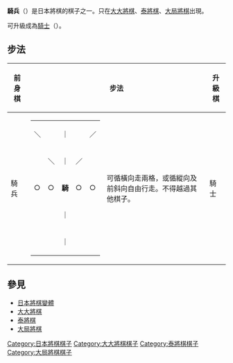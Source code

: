 {{japanese|japanese=騎兵|kana=きへい|romaji=Kihei}}


'''騎兵'''（{{lang|ja|きへい}}）是日本將棋的棋子之一。只在[[大大將棋|大大將棋]]、[[泰將棋|泰將棋]]、[[大局將棋|大局將棋]]出現。

可升級成為[[騎士_(日本將棋)|騎士]]（{{lang|ja|きし}}）。

== 步法 ==

{| border="1" cellspacing="0" cellpadding="3"
|----- bgcolor="#dddddd"
! 前身棋
! colspan="2" | 步法
! 升級棋
! colspan="2" | 步法
|-----
| 騎兵 ||
{| border="1" cellspacing="0" cellpadding="3"
|-----
| ＼ || 　 || ｜ || 　 || ／
|-----
| 　 || ＼ || ｜ || ／ || 　
|-----
| ○ || ○ || '''騎''' || ○ || ○
|-----
| 　 || 　 || ｜ || 　 || 　
|-----
| 　 || 　 || ｜ || 　 || 　
|}
| 可循橫向走兩格，或循縱向及前斜向自由行走。不得越過其他棋子。 || 騎士
|
{| border="1" cellspacing="0" cellpadding="3"
|-----
| ＼ || 　 || ｜ || 　 || ／
|-----
| 　 || ＼ || ｜ || ／ || 　
|-----
| ― || ― || '''驄''' || ― || ―
|-----
| 　 || 　 || ｜ || 　 || 　
|-----
| 　 || 　 || ｜ || 　 || 　
|}
| 可循橫向、縱向及前斜向自由行走。不得越過其他棋子。
|}

==參見==
*[[日本將棋變體|日本將棋變體]]
*[[大大將棋|大大將棋]]
*[[泰將棋|泰將棋]]
*[[大局將棋|大局將棋]]


[[Category:日本將棋棋子|Category:日本將棋棋子]]
[[Category:大大將棋棋子|Category:大大將棋棋子]]
[[Category:泰將棋棋子|Category:泰將棋棋子]]
[[Category:大局將棋棋子|Category:大局將棋棋子]]